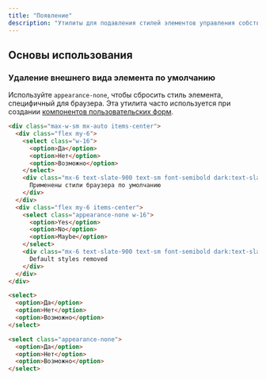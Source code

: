 ```yaml
---
title: "Появление"
description: "Утилиты для подавления стилей элементов управления собственными формами."
---
```




## Основы использования

### Удаление внешнего вида элемента по умолчанию

Используйте `appearance-none`, чтобы сбросить стиль элемента, специфичный для браузера. Эта утилита часто используется при создании [компонентов пользовательских форм](/docs/examples/forms).

```html {{ example: true }}
<div class="max-w-sm mx-auto items-center">
  <div class="flex my-6">
    <select class="w-16">
      <option>Да</option>
      <option>Нет</option>
      <option>Возможно</option>
    </select>
    <div class="mx-6 text-slate-900 text-sm font-semibold dark:text-slate-200">
      Применены стили браузера по умолчанию
    </div>
  </div>
  <div class="flex my-6 items-center">
    <select class="appearance-none w-16">
      <option>Yes</option>
      <option>No</option>
      <option>Maybe</option>
    </select>
    <div class="mx-6 text-slate-900 text-sm font-semibold dark:text-slate-200">
      Default styles removed
    </div>
  </div>
</div>
```

```html
<select>
  <option>Да</option>
  <option>Нет</option>
  <option>Возможно</option>
</select>

<select class="appearance-none">
  <option>Да</option>
  <option>Нет</option>
  <option>Возможно</option>
</select>
```
